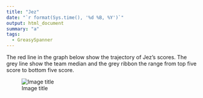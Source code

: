 ```yaml
---
title: "Jez"
date: "`r format(Sys.time(), '%d %B, %Y')`"
output: html_document
summary: "a"
tags:
  - GreasySpanner
---
```


The red line in the graph below show the trajectory of Jez's scores. The grey line show the team median and the grey ribbon the range from top five score to bottom five score.

![Image title](Jez.jpg)
